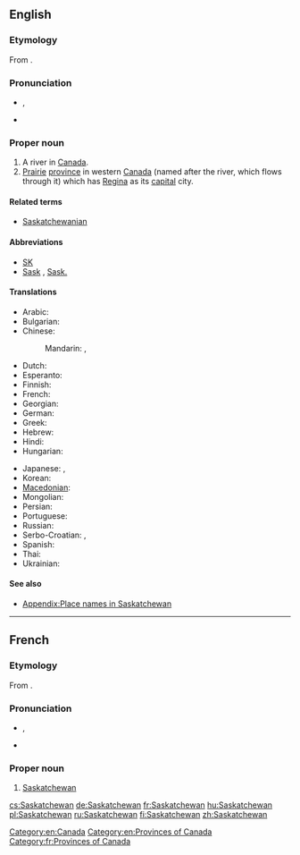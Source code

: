==English==
{{wikipedia}}

===Etymology===
From {{etyl|cr}} {{term||kisiskāciwani-sīpiy|swift-flowing river}}.

===Pronunciation===
* {{a|UK, US}} {{IPA|/sə.ˈskætʃ.ə.ˌwɑːn/|/sə.ˈskætʃ.ə.wən/}}, {{X-SAMPA|/s@."sk{tS.@.%wA:n/|/s@."sk{tS.@.w@n/}}
* {{audio|Saskatchewan.ogg|Audio (CA)}}

===Proper noun===
{{en-proper noun}}

# A river in [[Canada]].
# [[prairie|Prairie]] [[province]] in western [[Canada]] (named after the river, which flows through it) which has [[Regina]] as its [[capital]] city.

====Related terms====
* [[Saskatchewanian]]

====Abbreviations====
* [[SK]]
* [[Sask]] , [[Sask.]]

====Translations====
{{trans-top|Province in western Canada}}
* Arabic: {{t-|ar|ساسكاتشوان|m|tr=saskatshuwaan}}
* Bulgarian: {{t-|bg|Саскачеван|m|tr=Saskáčevan}}
* Chinese:
*: Mandarin: {{t-|cmn|薩斯喀徹溫|sc=Hani}}, {{t-|cmn|萨斯喀彻温|tr=Sàsīkèchèwēn|sc=Hani}}
* Dutch: {{t-|nl|Saskatchewan}}
* Esperanto: {{t-|eo|Saskaĉevano}}
* Finnish: {{t+|fi|Saskatchewan}}
* French: {{t+|fr|Saskatchewan|f}}
* Georgian: {{t-|ka|სასკაჩევანი|tr=sask'ač'evani|sc=Geor}}
* German: {{t+|de|Saskatchewan|n}}
* Greek: {{t-|el|Σασκάτσουαν|tr=Saskátsouan}}
* Hebrew: {{t-|he|ססקצ'ואן}}
* Hindi: {{t-|hi|सास्काचेवान|tr=sāskācēvān}}
* Hungarian: {{t+|hu|Saskatchewan}}
{{trans-mid}}
* Japanese: {{t-|ja|サスカチュワン|tr=Sasukachuwan}},  {{t-|ja|サスカチュワン州|tr=Sasukachuwan-shū}}
* Korean: {{t-|ko|서스캐처원|tr=Seoseukaecheowon|sc=Hang}}
* [[Macedonian]]: {{t-|mk|Саскачеван|m|tr=Saskáčevan}}
* Mongolian: {{t-|mn|Саскачеван|tr=Saskáčevan|sc=Cyrl}}
* Persian: {{t-|fa|ساسکاچوان}}
* Portuguese: {{t-|pt|Saskatchewan|m}}
* Russian: {{t-|ru|Саскачеван|m|tr=Saskáčevan}}
* Serbo-Croatian: {{t-|sh|Саскачеван|m|sc=Cyrl}},  {{t-|sh|Saskatchewan|m}}
* Spanish: {{t-|es|Saskatchewan|m}}
* Thai: {{t-|th|รัฐซัสแคตเชวัน|tr=rát sátkaecheerwaan}}
* Ukrainian: {{t-|uk|Саскачеван|m|tr=Saskáčevan}}
{{trans-bottom}}

====See also====
* [[Appendix:Place names in Saskatchewan]]

[[Category:en:Canada]]
[[Category:en:Provinces of Canada]]

----

==French==

===Etymology===
From {{etyl|cr|fr}} {{term||kisiskāciwani-sīpiy|swift-flowing river}}.

===Pronunciation===
* {{IPA|/sas.kat.ʃe.wan/|lang=fr}}, {{X-SAMPA|/sas.kat.Se.wan/}}
* {{rhymes|an|lang=fr}}

===Proper noun===
{{fr-proper noun|f}}

# [[#English|Saskatchewan]]

[[Category:fr:Provinces of Canada]]

[[cs:Saskatchewan]]
[[de:Saskatchewan]]
[[fr:Saskatchewan]]
[[hu:Saskatchewan]]
[[pl:Saskatchewan]]
[[ru:Saskatchewan]]
[[fi:Saskatchewan]]
[[zh:Saskatchewan]]